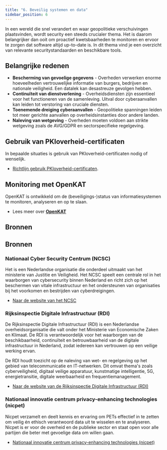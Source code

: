 ```yaml
---
title: "6. Beveilig systemen en data"
sidebar_position: 6
---
```



In een wereld die snel verandert en waar geopolitieke verschuivingen
plaatsvinden, wordt security een steeds crucialer thema. Het is daarom
belangrijker dan ooit om proactief kwetsbaarheden te monitoren en ervoor te
zorgen dat software altijd up-to-date is. In dit thema vind je een overzicht van
relevante securitystandaarden en beschikbare tools.

## Belangrijke redenen

- **Bescherming van gevoelige gegevens** - Overheden verwerken enorme
  hoeveelheden vertrouwelijke informatie van burgers, bedrijven en nationale
  veiligheid. Een datalek kan desastreuze gevolgen hebben.
- **Continuïteit van dienstverlening** - Overheidsdiensten zijn essentieel voor
  het functioneren van de samenleving. Uitval door cyberaanvallen kan leiden tot
  verstoring van cruciale diensten.
- **Toenemende dreiging cyberaanvallen** - Geopolitieke spanningen leiden tot
  meer gerichte aanvallen op overheidsinstanties door andere landen.
- **Naleving van wetgeving** - Overheden moeten voldoen aan strikte wetgeving
  zoals de AVG/GDPR en sectorspecifieke regelgeving.

## Gebruik van PKIoverheid-certificaten

In bepaalde situaties is gebruik van PKIoverheid-certificaten nodig of
wenselijk.

- [Richtlijn gebruik PKIoverheid-certificaten](pkioverheid.md).

## Monitoring met OpenKAT

OpenKAT is ontwikkeld om de (beveiligings-)status van informatiesystemen te
monitoren, analyseren en op te slaan.

- Lees meer over [**OpenKAT**](/kennisbank/security/tools/openkat)

## Bronnen

## Bronnen

### Nationaal Cyber Security Centrum (NCSC)

Het is een Nederlandse organisatie die onderdeel uitmaakt van het ministerie van
Justitie en Veiligheid. Het NCSC speelt een centrale rol in het waarborgen van
cybersecurity binnen Nederland en richt zich op het beschermen van vitale
infrastructuur en het ondersteunen van organisaties bij het voorkomen en
bestrijden van cyberdreigingen.

- [Naar de website van het NCSC](https://www.ncsc.nl/)

### Rijksinspectie Digitale Infrastructuur (RDI)

De Rijksinspectie Digitale Infrastructuur (RDI) is een Nederlandse
overheidsorganisatie die valt onder het Ministerie van Economische Zaken en
Klimaat. De RDI is verantwoordelijk voor het waarborgen van de beschikbaarheid,
continuïteit en betrouwbaarheid van de digitale infrastructuur in Nederland,
zodat iedereen kan vertrouwen op een veilige werking ervan.

De RDI houdt toezicht op de naleving van wet- en regelgeving op het gebied van
telecommunicatie en IT-netwerken. Dit omvat thema's zoals cyberveiligheid,
digitaal veilige apparatuur, kunstmatige intelligentie, 5G, energietransitie,
digitale weerbaarheid en frequentiemanagement.

- [Naar de website van de Rijksinspectie Digitale Infrastructuur (RDI)](https://rdi.nl)

### Nationaal innovatie centrum privacy-enhancing technologies (nicpet)

Nicpet verzamelt en deelt kennis en ervaring om PETs effectief in te zetten om
veilig én ethisch verantwoord data uit te wisselen en te analyseren. Nicpet is
er voor de overheid en de publieke sector en staat open voor alle partijen die
beter met gevoelige data om willen gaan.

- [Nationaal innovatie centrum privacy-enhancing technologies (nicpet)](https://nicpet.nl)
  <br />
  <br />

<Card
  appearance="default"
  description="In dit hoofdstuk van onze kennisbank vind je tools, standaarden en tutorials over Security."
  heading="Meer over Security"
  href="/kennisbank/security"
  linkLabel="Naar hoofdstuk over Security"
/>
